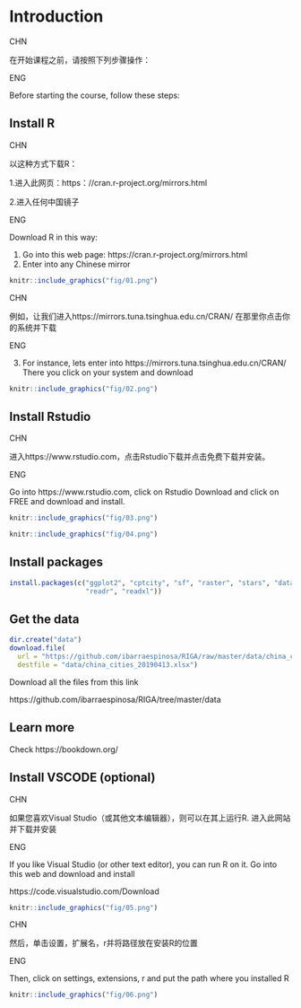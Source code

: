 # Introduction {#intro}

CHN

在开始课程之前，请按照下列步骤操作：

ENG

Before starting the course, follow these steps: 

## Install R

CHN

以这种方式下载R：

1.进入此网页：https：//cran.r-project.org/mirrors.html

2.进入任何中国镜子


ENG

Download R in this way:

1. Go into this web page: https://cran.r-project.org/mirrors.html
2. Enter into any Chinese mirror


```r
knitr::include_graphics("fig/01.png")
```
CHN

例如，让我们进入https://mirrors.tuna.tsinghua.edu.cn/CRAN/
在那里你点击你的系统并下载

ENG 

3. For instance, lets enter into https://mirrors.tuna.tsinghua.edu.cn/CRAN/
There you click on your system and download

```r
knitr::include_graphics("fig/02.png")
```


## Install Rstudio

CHN 

进入https://www.rstudio.com，点击Rstudio下载并点击免费下载并安装。

ENG

Go into https://www.rstudio.com, click on Rstudio Download and click on FREE and download and install.


```r
knitr::include_graphics("fig/03.png")
```


```r
knitr::include_graphics("fig/04.png")
```




## Install packages

```r
install.packages(c("ggplot2", "cptcity", "sf", "raster", "stars", "data.table",
                   "readr", "readxl"))
```




## Get the data

```r
dir.create("data")
download.file(
  url = "https://github.com/ibarraespinosa/RIGA/raw/master/data/china_cities_20190413.xlsx", 
  destfile = "data/china_cities_20190413.xlsx")
```


Download all the files from this link

https://github.com/ibarraespinosa/RIGA/tree/master/data


## Learn more


Check https://bookdown.org/

## Install VSCODE (optional)

CHN

如果您喜欢Visual Studio（或其他文本编辑器），则可以在其上运行R. 进入此网站并下载并安装

ENG 

If you like Visual Studio (or other text editor), you can run R on it. Go into this web and download and install


https://code.visualstudio.com/Download


```r
knitr::include_graphics("fig/05.png")
```


CHN

然后，单击设置，扩展名，r并将路径放在安装R的位置

ENG

Then, click on settings, extensions, r and put the path where you installed R



```r
knitr::include_graphics("fig/06.png")
```

